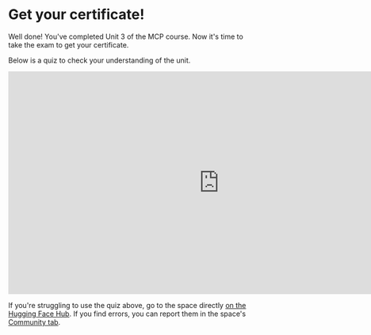 # Get your certificate!

Well done! You've completed Unit 3 of the MCP course. Now it's time to take the exam to get your certificate.

Below is a quiz to check your understanding of the unit. 

<iframe
	src="https://mcp-course-unit-3-quiz.hf.space"
	frameborder="0"
	width="850"
	height="450"
></iframe>

<Tip>

If you're struggling to use the quiz above, go to the space directly [on the Hugging Face Hub](https://huggingface.co/spaces/mcp-course/unit_3_quiz). If you find errors, you can report them in the space's [Community tab](https://huggingface.co/spaces/mcp-course/unit_3_quiz/discussions).

</Tip>

